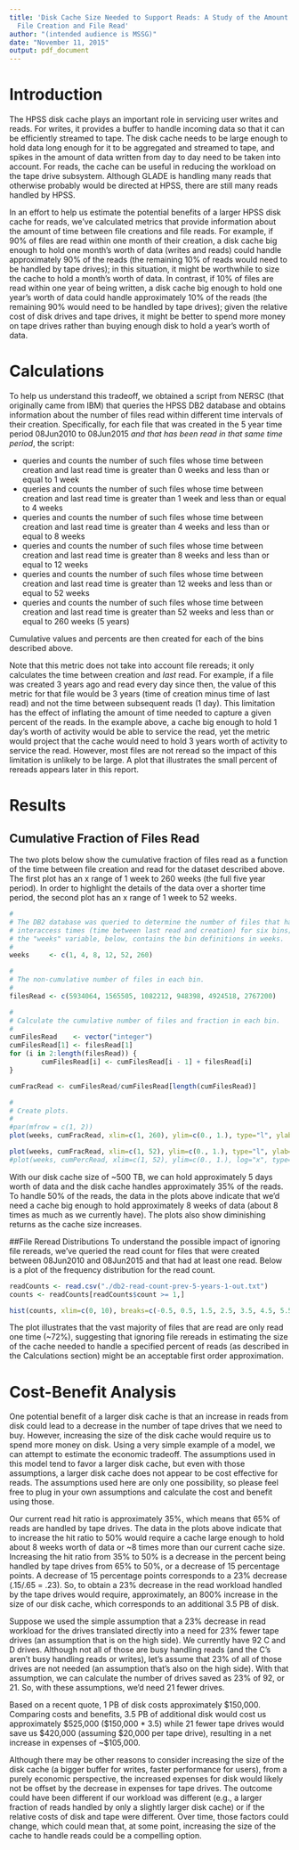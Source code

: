 ```yaml
---
title: 'Disk Cache Size Needed to Support Reads: A Study of the Amount of Time Between
  File Creation and File Read'
author: "(intended audience is MSSG)"
date: "November 11, 2015"
output: pdf_document
---
```

# Introduction
The HPSS disk cache plays an important role in servicing user writes and reads. For writes, it provides a buffer to handle incoming data so that it can be efficiently streamed to tape. The disk cache needs to be large enough to hold data long enough for it to be aggregated and streamed to tape, and spikes in the amount of data written from day to day need to be taken into account. For reads, the cache can be useful in reducing the workload on the tape drive subsystem. Although GLADE is handling many reads that otherwise probably would be directed at HPSS, there are still many reads handled by HPSS.

In an effort to help us estimate the potential benefits of a larger HPSS disk cache for reads, we've calculated metrics that provide information about the amount of time between file creations and file reads. For example, if 90% of files are read within one month of their creation, a disk cache big enough to hold one month's worth of data (writes and reads) could handle approximately 90% of the reads (the remaining 10% of reads would need to be handled by tape drives); in this situation, it might be worthwhile to size the cache to hold a month's worth of data. In contrast, if 10% of files are read within one year of being written, a disk cache big enough to hold one year's worth of data could handle approximately 10% of the reads (the remaining 90% would need to be handled by tape drives); given the relative cost of disk drives and tape drives, it might be better to spend more money on tape drives rather than buying enough disk to hold a year's worth of data. 

# Calculations
To help us understand this tradeoff, we obtained a script from NERSC (that originally came from IBM) that queries the HPSS DB2 database and obtains information about the number of files read within different time intervals of their creation. Specifically, for each file that was created in the 5 year time period 08Jun2010 to 08Jun2015 *and that has been read in that same time period*, the script: 

* queries and counts the number of such files whose time between creation and last read time is greater than 0 weeks and less than or equal to 1 week
* queries and counts the number of such files whose time between creation and last read time is greater than 1 week and less than or equal to 4 weeks
* queries and counts the number of such files whose time between creation and last read time is greater than 4 weeks and less than or equal to 8 weeks
* queries and counts the number of such files whose time between creation and last read time is greater than 8 weeks and less than or equal to 12 weeks
* queries and counts the number of such files whose time between creation and last read time is greater than 12 weeks and less than or equal to 52 weeks
* queries and counts the number of such files whose time between creation and last read time is greater than 52 weeks and less than or equal to 260 weeks (5 years)

Cumulative values and percents are then created for each of the bins described above.   

Note that this metric does not take into account file rereads; it only calculates the time between creation and *last* read. For example, if a file was created 3 years ago and read every day since then, the value of this metric for that file would be 3 years (time of creation minus time of last read) and not the time between subsequent reads (1 day). This limitation has the effect of inflating the amount of time needed to capture a given percent of the reads. In the example above, a cache big enough to hold 1 day's worth of activity would be able to service the read, yet the metric would project that the cache would need to hold 3 years worth of activity to service the read. However, most files are not reread so the impact of this limitation is unlikely to be large. A plot that illustrates the small percent of rereads appears later in this report.

# Results
## Cumulative Fraction of Files Read
The two plots below show the cumulative fraction of files read as a function of the time between file creation and read for the dataset described above. The first plot has an x range of 1 week to 260 weeks (the full five year period). In order to highlight the details of the data over a shorter time period, the second plot has an x range of 1 week to 52 weeks.   
   
\vspace{1cm}

```r
#
# The DB2 database was queried to determine the number of files that had
# interaccess times (time between last read and creation) for six bins;
# the "weeks" variable, below, contains the bin definitions in weeks. 
#
weeks     <- c(1, 4, 8, 12, 52, 260)

#
# The non-cumulative number of files in each bin.
#
filesRead <- c(5934064, 1565505, 1082212, 948398, 4924518, 2767200)

#
# Calculate the cumulative number of files and fraction in each bin.
#
cumFilesRead    <- vector("integer")
cumFilesRead[1] <- filesRead[1]
for (i in 2:length(filesRead)) {
        cumFilesRead[i] <- cumFilesRead[i - 1] + filesRead[i]
}

cumFracRead <- cumFilesRead/cumFilesRead[length(cumFilesRead)]

#
# Create plots.
#
#par(mfrow = c(1, 2))
plot(weeks, cumFracRead, xlim=c(1, 260), ylim=c(0., 1.), type="l", ylab="cumulative fraction read", xlab="weeks between creation and last read", main="Cumulative Fraction of Files Read by Interval between Creation\n and Last Read") 
```
  
    
  
  
```r
plot(weeks, cumFracRead, xlim=c(1, 52), ylim=c(0., 1.), type="l", ylab="cumulative fraction read", xlab="weeks between creation and last read", main="Cumulative Fraction of Files Read by Interval between Creation\n and Last Read")
#plot(weeks, cumPercRead, xlim=c(1, 52), ylim=c(0., 1.), log="x", type="l", ylab="cumulative percent read", xlab="weeks between creation and last read", main="Cumulative Percent of Files Read by Interval between Creation\n and Last Read")
```

\vspace{1cm}

With our disk cache size of ~500 TB, we can hold approximately 5 days worth of data and the disk cache handles approximately 35% of the reads. To handle 50% of the reads, the data in the plots above indicate that we'd need a cache big enough to hold approximately 8 weeks of data (about 8 times as much as we currently have). The plots also show diminishing returns as the cache size increases.

##File Reread Distributions
To understand the possible impact of ignoring file rereads, we've queried the read count for files that were created between 08Jun2010 and 08Jun2015 and that had at least one read. Below is a plot of the frequency distribution for the read count.

```r
readCounts <- read.csv("./db2-read-count-prev-5-years-1-out.txt")
counts <- readCounts[readCounts$count >= 1,]
```
```r
hist(counts, xlim=c(0, 10), breaks=c(-0.5, 0.5, 1.5, 2.5, 3.5, 4.5, 5.5, 6.5, 7.5, 8.5, 9.5, 10.5, 200000), main="Distribution of File Read Counts Greater than Zero\n for Files Written between 08Jun2010 and 08Jun2015", xlab="read count", ylim=c(0., 1.), col="blue")
```

The plot illustrates that the vast majority of files that are read are only read one time (~72%), suggesting that ignoring file rereads in estimating the size of the cache needed to handle a specified percent of reads (as described in the Calculations section) might be an acceptable first order approximation.

# Cost-Benefit Analysis
One potential benefit of a larger disk cache is that an increase in reads from disk could lead to a decrease in the number of tape drives that we need to buy. However, increasing the size of the disk cache would require us to spend more money on disk. Using a very simple example of a model, we can attempt to estimate the economic tradeoff.  The assumptions used in this model tend to favor a larger disk cache, but even with those assumptions, a larger disk cache does not appear to be cost effective for reads. The assumptions used here are only one possibility, so please feel free to plug in your own assumptions and calculate the cost and benefit using those.

Our current read hit ratio is approximately 35%, which means that 65% of reads are handled by tape drives. The data in the plots above indicate that to increase the hit ratio to 50% would require a cache large enough to hold about 8 weeks worth of data or ~8 times more than our current cache size. Increasing the hit ratio from 35% to 50% is a decrease in the percent being handled by tape drives from 65% to 50%, or a decrease of 15 percentage points. A decrease of 15 percentage points corresponds to a 23% decrease (.15/.65 = .23).  So, to obtain a 23% decrease in the read workload handled by the tape drives would require, approximately, an 800% increase in the size of our disk cache, which corresponds to an additional 3.5 PB of disk.

Suppose we used the simple assumption that a 23% decrease in read workload for the drives translated directly into a need for 23% fewer tape drives (an assumption that is on the high side).  We currently have 92 C and D drives. Although not all of those are busy handling reads (and the C's aren't busy handling reads or writes), let's assume that 23% of all of those drives are not needed (an assumption that's also on the high side). With that assumption, we can calculate the number of drives saved as 23% of 92, or 21. So, with these assumptions, we'd need 21 fewer drives. 

Based on a recent quote, 1 PB of disk costs approximately $150,000. Comparing costs and benefits, 3.5 PB of additional disk would cost us approximately $525,000 ($150,000 * 3.5) while 21 fewer tape drives would save us $420,000 (assuming $20,000 per tape drive), resulting in a net increase in expenses of ~$105,000.

Although there may be other reasons to consider increasing the size of the disk cache (a bigger buffer for writes, faster performance for users), from a purely economic perspective, the increased expenses for disk would likely not be offset by the decrease in expenses for tape drives. The outcome could have been different if our workload was different (e.g., a larger fraction of reads handled by only a slightly larger disk cache) or if the relative costs of disk and tape were different. Over time, those factors could change, which could mean that, at some point, increasing the size of the cache to handle reads could be a compelling option.




